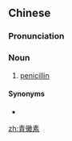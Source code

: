 {{also|青霉素}}
==Chinese==
{{zh-forms|s=青霉素|type=21|lit=bluegreen-mold substance}}
{{wikipedia|lang=zh}}

===Pronunciation===
{{zh-pron
|m=qīngméisù
|c=cing1 mei4 sou3,cing1 mui4 sou3
|cat=n
}}

===Noun===
{{zh-noun}}

# {{lb|zh|pharmacology}} [[penicillin]]

====Synonyms====
* {{zh-l|盤尼西林}}

[[zh:青黴素]]